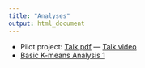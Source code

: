 ```yaml
---
title: "Analyses"
output: html_document
---
```



* Pilot project: [Talk pdf](Analyses/Pilot/Dartmouth_Earth_Sci_Feb_2020.pdf) --- [Talk video](Analyses/Pilot/Zikan_Pilot_Talk.mp4)
* [Basic K-means Analysis 1](Analyses/Analysis1_K12_Centroids.html)
